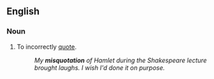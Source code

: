 ==English==
===Noun===
{{en-noun}}

#To incorrectly [[quote]].
#:''My '''misquotation''' of Hamlet during the Shakespeare lecture brought laughs.  I wish I'd done it on purpose.''